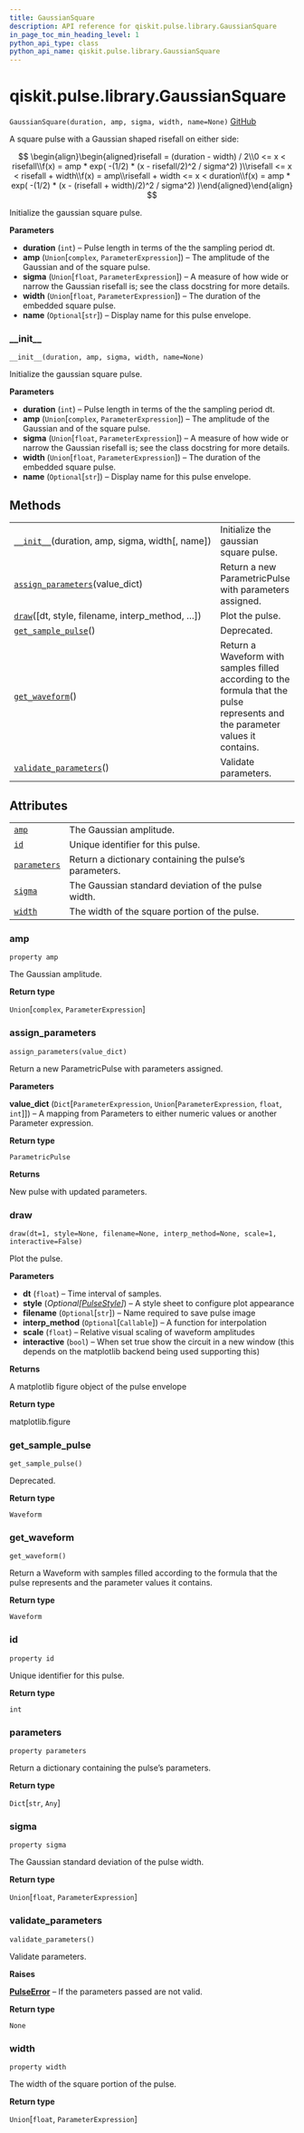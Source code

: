 ```yaml
---
title: GaussianSquare
description: API reference for qiskit.pulse.library.GaussianSquare
in_page_toc_min_heading_level: 1
python_api_type: class
python_api_name: qiskit.pulse.library.GaussianSquare
---
```


<span id="qiskit-pulse-library-gaussiansquare" />

# qiskit.pulse.library.GaussianSquare

<span id="qiskit.pulse.library.GaussianSquare" />

`GaussianSquare(duration, amp, sigma, width, name=None)` [GitHub](https://github.com/qiskit/qiskit/tree/stable/0.16/qiskit/pulse/library/parametric_pulses.py "view source code")

A square pulse with a Gaussian shaped risefall on either side:

$$
 \begin{align}\begin{aligned}risefall = (duration - width) / 2\\0 <= x < risefall\\f(x) = amp * exp( -(1/2) * (x - risefall/2)^2 / sigma^2) )\\risefall <= x < risefall + width\\f(x) = amp\\risefall + width <= x < duration\\f(x) = amp * exp( -(1/2) * (x - (risefall + width)/2)^2 / sigma^2) )\end{aligned}\end{align} 
$$

Initialize the gaussian square pulse.

**Parameters**

*   **duration** (`int`) – Pulse length in terms of the the sampling period dt.
*   **amp** (`Union`\[`complex`, `ParameterExpression`]) – The amplitude of the Gaussian and of the square pulse.
*   **sigma** (`Union`\[`float`, `ParameterExpression`]) – A measure of how wide or narrow the Gaussian risefall is; see the class docstring for more details.
*   **width** (`Union`\[`float`, `ParameterExpression`]) – The duration of the embedded square pulse.
*   **name** (`Optional`\[`str`]) – Display name for this pulse envelope.

### \_\_init\_\_

<span id="qiskit.pulse.library.GaussianSquare.__init__" />

`__init__(duration, amp, sigma, width, name=None)`

Initialize the gaussian square pulse.

**Parameters**

*   **duration** (`int`) – Pulse length in terms of the the sampling period dt.
*   **amp** (`Union`\[`complex`, `ParameterExpression`]) – The amplitude of the Gaussian and of the square pulse.
*   **sigma** (`Union`\[`float`, `ParameterExpression`]) – A measure of how wide or narrow the Gaussian risefall is; see the class docstring for more details.
*   **width** (`Union`\[`float`, `ParameterExpression`]) – The duration of the embedded square pulse.
*   **name** (`Optional`\[`str`]) – Display name for this pulse envelope.

## Methods

|                                                                                                                                                    |                                                                                                                                |
| -------------------------------------------------------------------------------------------------------------------------------------------------- | ------------------------------------------------------------------------------------------------------------------------------ |
| [`__init__`](#qiskit.pulse.library.GaussianSquare.__init__ "qiskit.pulse.library.GaussianSquare.__init__")(duration, amp, sigma, width\[, name])   | Initialize the gaussian square pulse.                                                                                          |
| [`assign_parameters`](#qiskit.pulse.library.GaussianSquare.assign_parameters "qiskit.pulse.library.GaussianSquare.assign_parameters")(value\_dict) | Return a new ParametricPulse with parameters assigned.                                                                         |
| [`draw`](#qiskit.pulse.library.GaussianSquare.draw "qiskit.pulse.library.GaussianSquare.draw")(\[dt, style, filename, interp\_method, …])          | Plot the pulse.                                                                                                                |
| [`get_sample_pulse`](#qiskit.pulse.library.GaussianSquare.get_sample_pulse "qiskit.pulse.library.GaussianSquare.get_sample_pulse")()               | Deprecated.                                                                                                                    |
| [`get_waveform`](#qiskit.pulse.library.GaussianSquare.get_waveform "qiskit.pulse.library.GaussianSquare.get_waveform")()                           | Return a Waveform with samples filled according to the formula that the pulse represents and the parameter values it contains. |
| [`validate_parameters`](#qiskit.pulse.library.GaussianSquare.validate_parameters "qiskit.pulse.library.GaussianSquare.validate_parameters")()      | Validate parameters.                                                                                                           |

## Attributes

|                                                                                                                  |                                                        |
| ---------------------------------------------------------------------------------------------------------------- | ------------------------------------------------------ |
| [`amp`](#qiskit.pulse.library.GaussianSquare.amp "qiskit.pulse.library.GaussianSquare.amp")                      | The Gaussian amplitude.                                |
| [`id`](#qiskit.pulse.library.GaussianSquare.id "qiskit.pulse.library.GaussianSquare.id")                         | Unique identifier for this pulse.                      |
| [`parameters`](#qiskit.pulse.library.GaussianSquare.parameters "qiskit.pulse.library.GaussianSquare.parameters") | Return a dictionary containing the pulse’s parameters. |
| [`sigma`](#qiskit.pulse.library.GaussianSquare.sigma "qiskit.pulse.library.GaussianSquare.sigma")                | The Gaussian standard deviation of the pulse width.    |
| [`width`](#qiskit.pulse.library.GaussianSquare.width "qiskit.pulse.library.GaussianSquare.width")                | The width of the square portion of the pulse.          |

### amp

<span id="qiskit.pulse.library.GaussianSquare.amp" />

`property amp`

The Gaussian amplitude.

**Return type**

`Union`\[`complex`, `ParameterExpression`]

### assign\_parameters

<span id="qiskit.pulse.library.GaussianSquare.assign_parameters" />

`assign_parameters(value_dict)`

Return a new ParametricPulse with parameters assigned.

**Parameters**

**value\_dict** (`Dict`\[`ParameterExpression`, `Union`\[`ParameterExpression`, `float`, `int`]]) – A mapping from Parameters to either numeric values or another Parameter expression.

**Return type**

`ParametricPulse`

**Returns**

New pulse with updated parameters.

### draw

<span id="qiskit.pulse.library.GaussianSquare.draw" />

`draw(dt=1, style=None, filename=None, interp_method=None, scale=1, interactive=False)`

Plot the pulse.

**Parameters**

*   **dt** (`float`) – Time interval of samples.
*   **style** (*Optional\[*[*PulseStyle*](qiskit.visualization.pulse.qcstyle#pulsestyle "qiskit.visualization.pulse.qcstyle.PulseStyle")*]*) – A style sheet to configure plot appearance
*   **filename** (`Optional`\[`str`]) – Name required to save pulse image
*   **interp\_method** (`Optional`\[`Callable`]) – A function for interpolation
*   **scale** (`float`) – Relative visual scaling of waveform amplitudes
*   **interactive** (`bool`) – When set true show the circuit in a new window (this depends on the matplotlib backend being used supporting this)

**Returns**

A matplotlib figure object of the pulse envelope

**Return type**

matplotlib.figure

### get\_sample\_pulse

<span id="qiskit.pulse.library.GaussianSquare.get_sample_pulse" />

`get_sample_pulse()`

Deprecated.

**Return type**

`Waveform`

### get\_waveform

<span id="qiskit.pulse.library.GaussianSquare.get_waveform" />

`get_waveform()`

Return a Waveform with samples filled according to the formula that the pulse represents and the parameter values it contains.

**Return type**

`Waveform`

### id

<span id="qiskit.pulse.library.GaussianSquare.id" />

`property id`

Unique identifier for this pulse.

**Return type**

`int`

### parameters

<span id="qiskit.pulse.library.GaussianSquare.parameters" />

`property parameters`

Return a dictionary containing the pulse’s parameters.

**Return type**

`Dict`\[`str`, `Any`]

### sigma

<span id="qiskit.pulse.library.GaussianSquare.sigma" />

`property sigma`

The Gaussian standard deviation of the pulse width.

**Return type**

`Union`\[`float`, `ParameterExpression`]

### validate\_parameters

<span id="qiskit.pulse.library.GaussianSquare.validate_parameters" />

`validate_parameters()`

Validate parameters.

**Raises**

[**PulseError**](qiskit.pulse.PulseError "qiskit.pulse.PulseError") – If the parameters passed are not valid.

**Return type**

`None`

### width

<span id="qiskit.pulse.library.GaussianSquare.width" />

`property width`

The width of the square portion of the pulse.

**Return type**

`Union`\[`float`, `ParameterExpression`]

